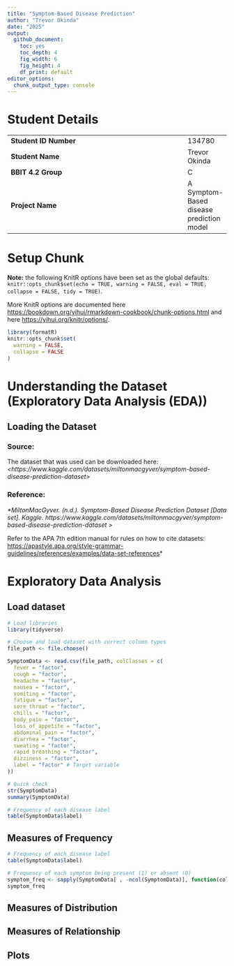 ```yaml
---
title: "Symptom-Based Disease Prediction"
author: "Trevor Okinda"
date: "2025"
output:
  github_document: 
    toc: yes
    toc_depth: 4
    fig_width: 6
    fig_height: 4
    df_print: default
editor_options:
  chunk_output_type: console
---
```


# Student Details

|                                              |     |
|----------------------------------------------|-----|
| **Student ID Number**                        | 134780 |
| **Student Name**                             | Trevor Okinda |
| **BBIT 4.2 Group**                           | C |
| **Project Name**                             | A Symptom-Based disease prediction model |

# Setup Chunk

**Note:** the following KnitR options have been set as the global defaults: <BR> `knitr::opts_chunk$set(echo = TRUE, warning = FALSE, eval = TRUE, collapse = FALSE, tidy = TRUE)`.

More KnitR options are documented here <https://bookdown.org/yihui/rmarkdown-cookbook/chunk-options.html> and here <https://yihui.org/knitr/options/>.

```r
library(formatR)
knitr::opts_chunk$set(
  warning = FALSE,
  collapse = FALSE
)
```

# Understanding the Dataset (Exploratory Data Analysis (EDA))

## Loading the Dataset

### Source: 

The dataset that was used can be downloaded here: *\<https://www.kaggle.com/datasets/miltonmacgyver/symptom-based-disease-prediction-dataset\>*

### Reference:

*\*MiltonMacGyver. (n.d.). Symptom-Based Disease Prediction Dataset [Data set]. Kaggle. https://www.kaggle.com/datasets/miltonmacgyver/symptom-based-disease-prediction-dataset*
\>\

Refer to the APA 7th edition manual for rules on how to cite datasets: <https://apastyle.apa.org/style-grammar-guidelines/references/examples/data-set-references>*

# Exploratory Data Analysis
## Load dataset
```r
# Load libraries
library(tidyverse)

# Choose and load dataset with correct column types
file_path <- file.choose()

SymptomData <- read.csv(file_path, colClasses = c(
  fever = "factor",
  cough = "factor",
  headache = "factor",
  nausea = "factor",
  vomiting = "factor",
  fatigue = "factor",
  sore_throat = "factor",
  chills = "factor",
  body_pain = "factor",
  loss_of_appetite = "factor",
  abdominal_pain = "factor",
  diarrhea = "factor",
  sweating = "factor",
  rapid_breathing = "factor",
  dizziness = "factor",
  label = "factor" # Target variable
))

# Quick check
str(SymptomData)
summary(SymptomData)

# Frequency of each disease label
table(SymptomData$label)
```
## Measures of Frequency
```r
# Frequency of each disease label
table(SymptomData$label)

# Frequency of each symptom being present (1) or absent (0)
symptom_freq <- sapply(SymptomData[ , -ncol(SymptomData)], function(col) table(col))
symptom_freq
```

## Measures of Distribution
## Measures of Relationship
## Plots





